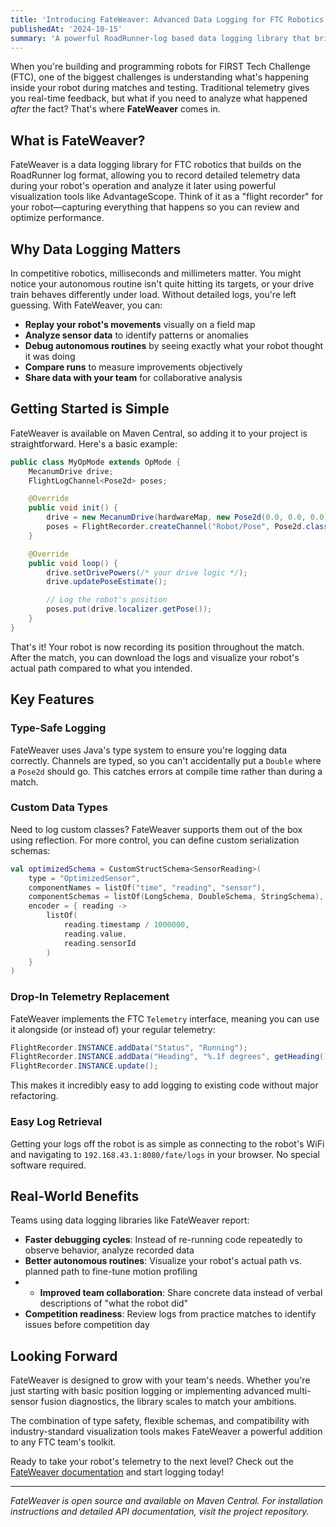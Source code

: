 ```yaml
---
title: 'Introducing FateWeaver: Advanced Data Logging for FTC Robotics'
publishedAt: '2024-10-15'
summary: 'A powerful RoadRunner-log based data logging library that brings professional-grade telemetry and diagnostics to FIRST Tech Challenge robotics.'
---
```


When you're building and programming robots for FIRST Tech Challenge (FTC), one of the biggest challenges is understanding what's happening inside your robot during matches and testing. Traditional telemetry gives you real-time feedback, but what if you need to analyze what happened *after* the fact? That's where **FateWeaver** comes in.

## What is FateWeaver?

FateWeaver is a data logging library for FTC robotics that builds on the RoadRunner log format, allowing you to record detailed telemetry data during your robot's operation and analyze it later using powerful visualization tools like AdvantageScope. Think of it as a "flight recorder" for your robot—capturing everything that happens so you can review and optimize performance.

## Why Data Logging Matters

In competitive robotics, milliseconds and millimeters matter. You might notice your autonomous routine isn't quite hitting its targets, or your drive train behaves differently under load. Without detailed logs, you're left guessing. With FateWeaver, you can:

- **Replay your robot's movements** visually on a field map
- **Analyze sensor data** to identify patterns or anomalies
- **Debug autonomous routines** by seeing exactly what your robot thought it was doing
- **Compare runs** to measure improvements objectively
- **Share data with your team** for collaborative analysis

## Getting Started is Simple

FateWeaver is available on Maven Central, so adding it to your project is straightforward. Here's a basic example:

```java
public class MyOpMode extends OpMode {
    MecanumDrive drive;
    FlightLogChannel<Pose2d> poses;

    @Override
    public void init() {
        drive = new MecanumDrive(hardwareMap, new Pose2d(0.0, 0.0, 0.0));
        poses = FlightRecorder.createChannel("Robot/Pose", Pose2d.class);
    }

    @Override
    public void loop() {
        drive.setDrivePowers(/* your drive logic */);
        drive.updatePoseEstimate();

        // Log the robot's position
        poses.put(drive.localizer.getPose());
    }
}
```

That's it! Your robot is now recording its position throughout the match. After the match, you can download the logs and visualize your robot's actual path compared to what you intended.

## Key Features

### Type-Safe Logging

FateWeaver uses Java's type system to ensure you're logging data correctly. Channels are typed, so you can't accidentally put a `Double` where a `Pose2d` should go. This catches errors at compile time rather than during a match.

### Custom Data Types

Need to log custom classes? FateWeaver supports them out of the box using reflection. For more control, you can define custom serialization schemas:

```kotlin
val optimizedSchema = CustomStructSchema<SensorReading>(
    type = "OptimizedSensor",
    componentNames = listOf("time", "reading", "sensor"),
    componentSchemas = listOf(LongSchema, DoubleSchema, StringSchema),
    encoder = { reading ->
        listOf(
            reading.timestamp / 1000000,
            reading.value,
            reading.sensorId
        )
    }
)
```

### Drop-In Telemetry Replacement

FateWeaver implements the FTC `Telemetry` interface, meaning you can use it alongside (or instead of) your regular telemetry:

```java
FlightRecorder.INSTANCE.addData("Status", "Running");
FlightRecorder.INSTANCE.addData("Heading", "%.1f degrees", getHeading());
FlightRecorder.INSTANCE.update();
```

This makes it incredibly easy to add logging to existing code without major refactoring.

### Easy Log Retrieval

Getting your logs off the robot is as simple as connecting to the robot's WiFi and navigating to `192.168.43.1:8080/fate/logs` in your browser. No special software required.

## Real-World Benefits

Teams using data logging libraries like FateWeaver report:

- **Faster debugging cycles**: Instead of re-running code repeatedly to observe behavior, analyze recorded data
- **Better autonomous routines**: Visualize your robot's actual path vs. planned path to fine-tune motion profiling
- - **Improved team collaboration**: Share concrete data instead of verbal descriptions of "what the robot did"
- **Competition readiness**: Review logs from practice matches to identify issues before competition day

## Looking Forward

FateWeaver is designed to grow with your team's needs. Whether you're just starting with basic position logging or implementing advanced multi-sensor fusion diagnostics, the library scales to match your ambitions.

The combination of type safety, flexible schemas, and compatibility with industry-standard visualization tools makes FateWeaver a powerful addition to any FTC team's toolkit.

Ready to take your robot's telemetry to the next level? Check out the [FateWeaver documentation](https://javadoc.io/doc/gay.zharel.fateweaver/ftc/latest/) and start logging today!

---

*FateWeaver is open source and available on Maven Central. For installation instructions and detailed API documentation, visit the project repository.*

